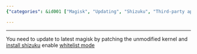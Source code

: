 ```yaml
---
{"categories": &id001 ["Magisk", "Updating", "Shizuku", "Third-party app", "Android apps", "System applications", "Whitelist mode"], "category": "Android", "date": "2023-12-01 11:33:16", "description": "This article provides step-by-step instructions on how to update Magisk and install Shizuku, a third-party app for Android that allows users to run apps as system applications. The guide also explains how to enable whitelist mode for enhanced functionality.", "tags": *id001, "title": "Hide magisk"}

---
```


------
You need to update to latest magisk by patching the unmodified kernel and [install shizuku](https://github.com/RikkaApps/Shizuku/blob/master/README.md)
enable [whitelist mode](https://shizuku.rikka.app/)
